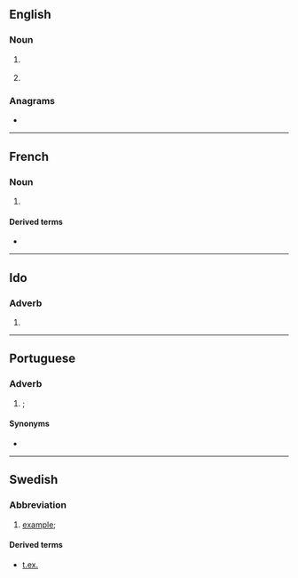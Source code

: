 {{also|ex|Ex|ex-|-ex}}
==English==

===Noun===
{{en-noun|?}}

# {{lb|en|education}} {{abbreviation of|exercise|lang=en}}
# {{abbreviation of|example|lang=en}}

===Anagrams===
* {{anagrams|en|a=ex|xe}}

----

==French==

===Noun===
{{head|fr|noun}}

# {{abbreviation of|exemple|lang=fr}}

====Derived terms====
* {{l|fr|par ex.}}

----

==Ido==

===Adverb===
{{head|io|adverb}}

# {{abbreviation of|exemple|lang=io}}

----

==Portuguese==

===Adverb===
{{pt-adv|-}}

# {{l|en|e.g.}}; {{abbreviation of|por exemplo|lang=pt}}

====Synonyms====
* {{l|pt|p. ex.}}

----

==Swedish==

===Abbreviation===
{{rfc-header|Abbreviation}}
{{head|sv|abbreviation}}

# [[example]]; {{abbreviation of|exempel|lang=sv}}

====Derived terms====
* [[t.ex.]]